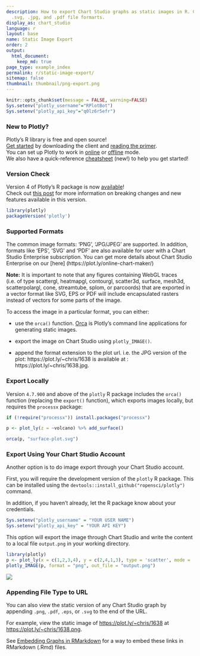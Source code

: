 ```yaml
---
description: How to export Chart Studio graphs as static images in R. Chart Studio supports exporting to .png,
  .svg, .jpg, and .pdf file formarts.
display_as: chart_studio
language: r
layout: base
name: Static Image Export
order: 2
output:
  html_document:
    keep_md: true
page_type: example_index
permalink: r/static-image-export/
sitemap: false
thumbnail: thumbnail/png-export.png
---
```


```r
knitr::opts_chunk$set(message = FALSE, warning=FALSE)
Sys.setenv("plotly_username"="RPlotBot")
Sys.setenv("plotly_api_key"="q0lz6r5efr")
```

### New to Plotly?

Plotly's R library is free and open source!<br>
[Get started](https://plot.ly/r/getting-started/) by downloading the client and [reading the primer](https://plot.ly/r/getting-started/).<br>
You can set up Plotly to work in [online](https://plot.ly/r/getting-started/#hosting-graphs-in-your-online-plotly-account) or [offline](https://plot.ly/r/offline/) mode.<br>
We also have a quick-reference [cheatsheet](https://images.plot.ly/plotly-documentation/images/r_cheat_sheet.pdf) (new!) to help you get started!

### Version Check

Version 4 of Plotly's R package is now [available](https://plot.ly/r/getting-started/#installation)!<br>
Check out [this post](http://moderndata.plot.ly/upgrading-to-plotly-4-0-and-above/) for more information on breaking changes and new features available in this version.

```r
library(plotly)
packageVersion('plotly')
```

### Supported Formats

The common image formats: 'PNG', 'JPG/JPEG' are supported. In addition, formats like 'EPS', 'SVG' and 'PDF' are also available for user with a Chart Studio Enterprise subscription. You can get more details about Chart Studio Enterprise on our [here] (https://plot.ly/online-chart-maker/)

**Note:** It is important to note that any figures containing WebGL traces (i.e. of type scattergl, heatmapgl, contourgl, scatter3d, surface, mesh3d, scatterpolargl, cone, streamtube, splom, or parcoords) that are exported in a vector format like SVG, EPS or PDF will include encapsulated rasters instead of vectors for some parts of the image.

To access the image in a particular format, you can either:

* use the `orca()` function. [Orca](https://github.com/plotly/orca) is Plotly's command line applications for generating static images.

* export the image on Chart Studio using `plotly_IMAGE()`.

* append the format extension to the plot url. i.e. the JPG version of the plot: https://plot.ly/~chris/1638 is available at : https://plot.ly/~chris/1638.jpg.

### Export Locally

Version `4.7.900` and above of the `plotly` R package includes the `orca()` function (replacing the `export()` function), which exports images locally, but requires the `processx` package:

```r
if (!require("processx")) install.packages("processx")

p <- plot_ly(z = ~volcano) %>% add_surface()

orca(p, "surface-plot.svg")
```

### Export Using Your Chart Studio Account

Another option is to do image export through your Chart Studio account.

First, you will require the development version of the `plotly` R package. This can be installed using the `devtools::install_github("ropensci/plotly")` command. 

In addition, if you haven't already, let the R package know about your credentials.


```r
Sys.setenv("plotly_username" = "YOUR USER NAME")
Sys.setenv("plotly_api_key" = "YOUR API KEY")
```

This option will export the image through Chart Studio and write the content to a local file `output.png` in your working directory.

```r
library(plotly)
p <- plot_ly(x = c(1,2,3,4), y = c(2,4,1,3), type = 'scatter', mode = 'lines')
plotly_IMAGE(p, format = "png", out_file = "output.png")
```

![](https://images.plot.ly/plotly-documentation/images/output.png)

### Appending File Type to URL

You can also view the static version of any Chart Studio graph by appending `.png`, `.pdf`, `.eps`, or `.svg` to the end of the URL. 

For example, view the static image of <https://plot.ly/~chris/1638> at <https://plot.ly/~chris/1638.png>. 

See [Embedding Graphs in RMarkdown](https://plot.ly/r/embedding-graphs-in-rmarkdown/) for a way to embed these links in RMarkdown (.Rmd) files.
